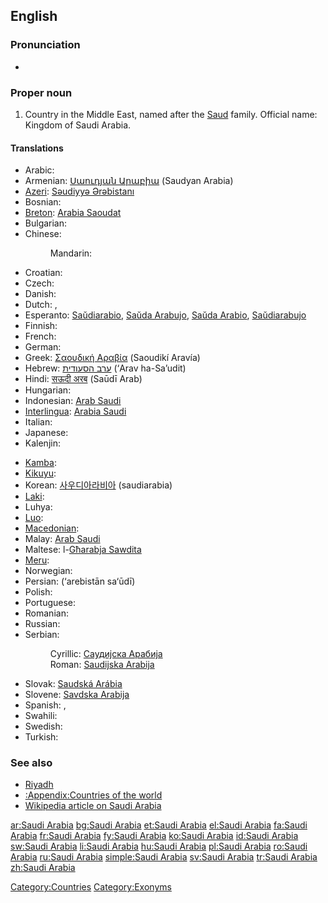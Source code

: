 ==English==
{{wikipedia}}

===Pronunciation===
* {{audio|en-us-Saudi Arabia.ogg|Audio (US)}}

===Proper noun===
{{en-proper noun|sg=[[Saudi]] [[Arabia]]}}

# Country in the Middle East, named after the [[Saud]] family. Official name: Kingdom of Saudi Arabia.

====Translations====
{{trans-top|country in the Middle East}}
* Arabic: {{t|ar|السعودية|f|tr=al-sa`udíyya|sc=Arab}}
* Armenian: [[Սաուդյան Արաբիա]] (Saudyan Arabia)
* [[Azeri]]: [[Səudiyyə Ərəbistanı]]
* Bosnian: {{t-|bs|Saudijska Arabija|f}}
* [[Breton]]: [[Arabia Saoudat]]
* Bulgarian: {{t+|bg|Саудитка Арабия|f|sc=Cyrl}}
* Chinese:
*: Mandarin: {{t|zh|沙特阿拉伯|tr=Shātèālābó|sc=Hani}}
* Croatian: {{t-|hr|Saudijska Arabija|f}}
* Czech: {{t-|cs|Saúdská Arábie|f}}
* Danish: {{t-|da|Saudi-Arabien}}
* Dutch: {{t+|nl|Saudi-Arabië}}, {{t+|nl|Saoedi-Arabië}}
* Esperanto: [[Saŭdiarabio]], [[Saŭda Arabujo]], [[Saŭda Arabio]], [[Saŭdiarabujo]]
* Finnish: {{t+|fi|Saudi-Arabia}}
* French: {{t+|fr|Arabie Saoudite|f}}
* German: {{t+|de|Saudi-Arabien|n}}
* Greek: [[Σαουδική Αραβία]] (Saoudikí Aravía) {{f}}
* Hebrew: [[ערב הסעודית]] (‘Arav ha-Sa’udit)
* Hindi: [[सऊदी अरब]] (Saūdī Arab)
* Hungarian: {{t+|hu|Szaúd-Arábia}}
* Indonesian: [[Arab Saudi]]
* [[Interlingua]]: [[Arabia Saudi]]
* Italian: {{t+|it|Arabia Saudita|f}}
* Japanese: {{t|ja|サウジアラビア|tr=Sauji-Arabia|sc=Jpan}}
* Kalenjin: {{tø|kln|Saudi Arabia}}
{{trans-mid}}
* [[Kamba]]: {{tø|kam|Saudi Arabia}}
* [[Kikuyu]]: {{tø|ki|Saudi Arabia}}
* Korean: [[사우디아라비아]] (saudiarabia)
* [[Laki]]: {{tø|lki|Saudi Arabia}}
* Luhya: {{tø|luy|Saudi Arabia}}
* [[Luo]]: {{tø|luo|Saudi Arabia}}
* [[Macedonian]]: {{t|mk|Саудиска Арабија|f|tr=Saúdiska Arábija|sc=Cyrl|xs=Macedonian}}
* Malay: [[Arab Saudi]]
* Maltese: l-[[Għarabja Sawdita]]
* [[Meru]]: {{tø|mer|Saudi Arabia}}
* Norwegian: {{t+|no|Saudi-Arabia}}
* Persian: {{fa-Arab|[[عربستان سعودی]]}} (‘arebistān sa‘ūdī)
* Polish: {{t+|pl|Arabia Saudyjska}}
* Portuguese: {{t+|pt|Arábia Saudita|f}}
* Romanian: {{t+|ro|Arabia Saudită|f}}
* Russian: {{t-|ru|Саудовская Аравия|f|tr=Saudóvskaja Arávija|sc=Cyrl}}
* Serbian:
*: Cyrillic: [[Саудијска Арабија]] {{f}}
*: Roman: [[Saudijska Arabija#Serbian|Saudijska Arabija]] {{f}}
* Slovak: [[Saudská Arábia]] {{f}}
* Slovene: [[Savdska Arabija]] {{f}}
* Spanish: {{t+|es|Arabia Saudí|f}}, {{t+|es|Arabia Saudita|f}}
* Swahili: {{t|sw|saudi arabia|xs=Swahili}}
* Swedish: {{t+|sv|Saudiarabien}}
* Turkish: {{t+|tr|Suudi Arabistan}}
{{trans-bottom}}

===See also===
* [[Riyadh]]
* [[:Appendix:Countries of the world]]
* [[w:Saudi Arabia|Wikipedia article on Saudi Arabia]]

[[Category:Countries]]
[[Category:Exonyms]]

[[ar:Saudi Arabia]]
[[bg:Saudi Arabia]]
[[et:Saudi Arabia]]
[[el:Saudi Arabia]]
[[fa:Saudi Arabia]]
[[fr:Saudi Arabia]]
[[fy:Saudi Arabia]]
[[ko:Saudi Arabia]]
[[id:Saudi Arabia]]
[[sw:Saudi Arabia]]
[[li:Saudi Arabia]]
[[hu:Saudi Arabia]]
[[pl:Saudi Arabia]]
[[ro:Saudi Arabia]]
[[ru:Saudi Arabia]]
[[simple:Saudi Arabia]]
[[sv:Saudi Arabia]]
[[tr:Saudi Arabia]]
[[zh:Saudi Arabia]]